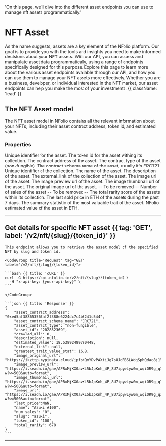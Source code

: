   'On this page, we’ll dive into the different asset endpoints you can use to manage nft assets programmatically.'

# NFT Asset

As the name suggests, assets are a key element of the NFolio platform. Our goal is to provide you with the tools and insights you need to make informed decisions about your NFT assets. With our API, you can access and manipulate asset data programmatically, using a range of endpoints specifically designed for this purpose. Explore this page to learn more about the various asset endpoints available through our API, and how you can use them to manage your NFT assets more effectively. Whether you are a business, developer, or individual interested in the NFT market, our asset endpoints can help you make the most of your investments. {{ className: 'lead' }}

## The NFT Asset model

The NFT asset model in NFolio contains all the relevant information about your NFTs, including their asset contract address, token id, and estimated value.

### Properties

<Properties>
  <Property name="asset_id" type="string">
    Unique identifier for the asset.
  </Property>
  <Property name="token_id" type="string">
    The token id for the asset withing its collection.
  </Property>
  <Property name="asset_contract_address" type="string">
    The contract address of the asset.
  </Property>
  <Property name="asset_contract_type" type="string">
    The contract type of the asset (non-fungible).
  </Property>
  <Property name="asset_contract_schema_name" type="string">
    The contract schema name of the asset, usually it's ERC721.
  </Property>
  <Property name="slug" type="string">
    Unique identifier of the collection.
  </Property>
  <Property name="name" type="timestamp">
    The name of the asset.
  </Property>
  <Property name="description" type="timestamp">
    The description of the asset.
  </Property>
  <Property name="external_link" type="timestamp">
    The external_link of the collection of the asset.
  </Property>
  <Property name="image_url" type="timestamp">
    The image url of the asset.
  </Property>
  <Property name="image_preview_url" type="timestamp">
    The image preview url of the asset.
  </Property>
  <Property name="image_thumbnail_url" type="timestamp">
    The image thumbnail url of the asset.
  </Property>
  <Property name="image_original_url" type="timestamp">
    The original image url of the asset.
  </Property>
  <Property name="crawled_all" type="timestamp">
    -- To be removed --
  </Property>
  <Property name="num_sales" type="timestamp">
    Number of sales of the asset -- To be removed --
  </Property>
  <Property name="total_rarity" type="timestamp">
    The total rarity score of the assets within its collection.
  </Property>
  <Property name="last_price" type="timestamp">
    The last sold price in ETH of the assets during the past 7 days.
  </Property>
  <Property name="greatest_trait_value_stat" type="timestamp">
    The summary statistic of the most valuable trait of the asset.
  </Property>
  <Property name="estimated_value" type="timestamp">
    NFolio estimated value of the asset in ETH.
  </Property>
</Properties>

---

## Get details for specific NFT asset {{ tag: 'GET', label: '/v2/nft/{slug}/{token_id}' }}

<Row>
  <Col>

    This endpoint allows you to retrieve the asset model of the specified NFT by slug and token id.

  </Col>
  <Col sticky>

    <CodeGroup title="Request" tag="GET" label="/v2/nft/{slug}/{token_id}">

    ```bash {{ title: 'cURL' }}
    curl -G https://api.nfolio.io/v2/nft/{slug}/{token_id} \
      -H "x-api-key: {your-api-key}" \
    ```

    </CodeGroup>

    ```json {{ title: 'Response' }}
    {
        "asset_contract_address": "0xed5af388653567af2f388e6224dc7c4b3241c544",
        "asset_contract_schema_name": "ERC721",
        "asset_contract_type": "non-fungible",
        "asset_id": "202832369",
        "crawled_all": 0,
        "description": null,
        "estimated_value": 18.53892489720448,
        "external_link": null,
        "greatest_trait_value_stat": 16.8,
        "image_original_url": "https://ikzttp.mypinata.cloud/ipfs/QmYDvPAXtiJg7s8JdRBSLWdgSphQdac8j1YuQNNxcGE1hg/100.png",
        "image_preview_url": "https://i.seadn.io/gae/APRxMjKX0avXL5bJpKnh_4P_8U7ipywLyw0m_wqiOR9g_qI6hipLBSTQoc5R5oqCVa6xFZD_yVUicMR5CNnH0Bz71icfle5gh6eX-w?w=500&auto=format",
        "image_thumbnail_url": "https://i.seadn.io/gae/APRxMjKX0avXL5bJpKnh_4P_8U7ipywLyw0m_wqiOR9g_qI6hipLBSTQoc5R5oqCVa6xFZD_yVUicMR5CNnH0Bz71icfle5gh6eX-w?w=500&auto=format",
        "image_url": "https://i.seadn.io/gae/APRxMjKX0avXL5bJpKnh_4P_8U7ipywLyw0m_wqiOR9g_qI6hipLBSTQoc5R5oqCVa6xFZD_yVUicMR5CNnH0Bz71icfle5gh6eX-w?w=500&auto=format",
        "last_price":NaN,
        "name": "Azuki #100",
        "num_sales": "0",
        "slug": "azuki",
        "token_id": "100",
        "total_rarity": 678
    }
    ```

  </Col>
</Row>


---
